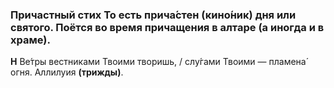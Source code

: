 
### Причастный стих <Tooltip>То есть прича́стен (кино́ник) дня или святого. Поётся во время прича­ще­ния в алтаре (а иногда и в храме).</Tooltip>

**Н** Ве́тры вестниками Твоими творишь, / слу́гами Твоими — пламена́ огня. Аллилуия **(трижды)**.
